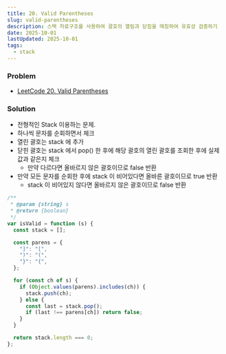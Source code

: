 ```yaml
---
title: 20. Valid Parentheses
slug: valid-parentheses
description: 스택 자료구조를 사용하여 괄호의 열림과 닫힘을 매칭하여 유효성 검증하기
date: 2025-10-01
lastUpdated: 2025-10-01
tags:
  - stack
---
```


### Problem

- [LeetCode 20. Valid Parentheses](https://leetcode.com/problems/valid-parentheses/)

### Solution

- 전형적인 Stack 이용하는 문제.
- 하나씩 문자를 순회하면서 체크
- 열린 괄호는 stack 에 추가
- 닫힌 괄호는 stack 에서 pop() 한 후에 해당 괄호의 열린 괄호를 조회한 후에 실제 값과 같은지 체크
  - 만약 다르다면 올바르지 않은 괄호이므로 false 반환
- 만약 모든 문자를 순회한 후에 stack 이 비어있다면 올바른 괄호이므로 true 반환
  - stack 이 비어있지 않다면 올바르지 않은 괄호이므로 false 반환

```typescript
/**
 * @param {string} s
 * @return {boolean}
 */
var isValid = function (s) {
  const stack = [];

  const parens = {
    "]": "[",
    ")": "(",
    "}": "{",
  };

  for (const ch of s) {
    if (Object.values(parens).includes(ch)) {
      stack.push(ch);
    } else {
      const last = stack.pop();
      if (last !== parens[ch]) return false;
    }
  }

  return stack.length === 0;
};
```
